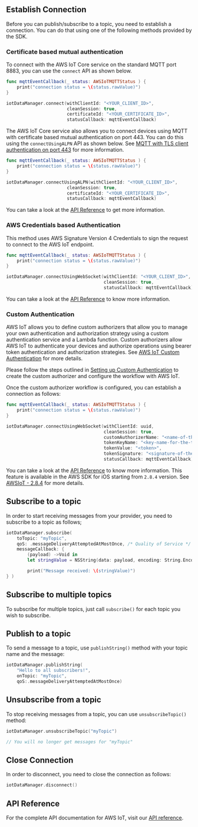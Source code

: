 ## Establish Connection

Before you can publish/subscribe to a topic, you need to establish a connection. You can do that using one of the following methods provided by the SDK.

### Certificate based mutual authentication

To connect with the AWS IoT Core service on the standard MQTT port 8883, you can use the `connect` API as shown below.

```swift
func mqttEventCallback(_ status: AWSIoTMQTTStatus ) {
    print("connection status = \(status.rawValue)")
}

iotDataManager.connect(withClientId: "<YOUR_CLIENT_ID>",
                       cleanSession: true,
                       certificateId: "<YOUR_CERTIFICATE_ID>",
                       statusCallback: mqttEventCallback)
```

The AWS IoT Core service also allows you to connect devices using MQTT with certificate based mutual authentication on port 443. You can do this using the `connectUsingALPN` API as shown below. See [MQTT with TLS client authentication on port 443](https://aws.amazon.com/blogs/iot/mqtt-with-tls-client-authentication-on-port-443-why-it-is-useful-and-how-it-works/) for more information.

```swift
func mqttEventCallback(_ status: AWSIoTMQTTStatus ) {
    print("connection status = \(status.rawValue)")
}

iotDataManager.connectUsingALPN(withClientId: "<YOUR_CLIENT_ID>",
                       cleanSession: true,
                       certificateId: "<YOUR_CERTIFICATE_ID>",
                       statusCallback: mqttEventCallback)
```

You can take a look at the [API Reference](https://aws-amplify.github.io/aws-sdk-ios/docs/reference/AWSIoT/Classes/AWSIoTDataManager.html#/c:objc(cs)AWSIoTDataManager(im)connectUsingALPNWithClientId:cleanSession:certificateId:statusCallback:) to get more information.

### AWS Credentials based Authentication

This method uses AWS Signature Version 4 Credentials to sign the request to connect to the AWS IoT endpoint.

```swift
func mqttEventCallback(_ status: AWSIoTMQTTStatus ) {
    print("connection status = \(status.rawValue)")
}

iotDataManager.connectUsingWebSocket(withClientId: "<YOUR_CLIENT_ID>",
                                     cleanSession: true,
                                     statusCallback: mqttEventCallback)
```

You can take a look at the [API Reference](https://aws-amplify.github.io/aws-sdk-ios/docs/reference/AWSIoT/Classes/AWSIoTDataManager.html#/c:objc(cs)AWSIoTDataManager(im)connectUsingWebSocketWithClientId:cleanSession:statusCallback:) to know more information.

### Custom Authentication

AWS IoT allows you to define custom authorizers that allow you to manage your own authentication and authorization strategy using a custom authentication service and a Lambda function. Custom authorizers allow AWS IoT to authenticate your devices and authorize operations using bearer token authentication and authorization strategies. See [AWS IoT Custom Authentication](https://docs.aws.amazon.com/iot/latest/developerguide/iot-custom-authentication.html) for more details.

Please follow the steps outlined in [Setting up Custom Authentication](https://aws.amazon.com/blogs/security/how-to-use-your-own-identity-and-access-management-systems-to-control-access-to-aws-iot-resources/) to create the custom authorizer and configure the workflow with AWS IoT.

Once the custom authorizer workflow is configured, you can establish a connection as follows:

```swift
func mqttEventCallback(_ status: AWSIoTMQTTStatus ) {
    print("connection status = \(status.rawValue)")
}

iotDataManager.connectUsingWebSocket(withClientId: uuid,
                                     cleanSession: true,
                                     customAuthorizerName: "<name-of-the-custom-authorizer>",
                                     tokenKeyName: "<key-name-for-the-token>",
                                     tokenValue: "<token>",
                                     tokenSignature: "<signature-of-the-token>",
                                     statusCallback: mqttEventCallback)
```

You can take a look at the [API Reference](https://aws-amplify.github.io/aws-sdk-ios/docs/reference/AWSIoT/Classes/AWSIoTDataManager.html#/c:objc(cs)AWSIoTDataManager(im)connectUsingWebSocketWithClientId:cleanSession:customAuthorizerName:tokenKeyName:tokenValue:tokenSignature:statusCallback:) to know more information. This feature is available in the AWS SDK for iOS starting from `2.8.4` version. See [AWSIoT - 2.8.4](https://github.com/aws-amplify/aws-sdk-ios/blob/master/CHANGELOG.md#284) for more details.

## Subscribe to a topic

In order to start receiving messages from your provider, you need to subscribe to a topic as follows;

```swift
iotDataManager.subscribe(
    toTopic: "myTopic",
    qoS: .messageDeliveryAttemptedAtMostOnce, /* Quality of Service */
    messageCallback: {
        (payload) ->Void in
        let stringValue = NSString(data: payload, encoding: String.Encoding.utf8.rawValue)!

        print("Message received: \(stringValue)")
} )
```

## Subscribe to multiple topics

To subscribe for multiple topics, just call `subscribe()` for each topic you wish to subscribe. 

## Publish to a topic

To send a message to a topic, use `publishString()` method with your topic name and the message:

```swift
iotDataManager.publishString(
    "Hello to all subscribers!",
    onTopic: "myTopic", 
    qoS:.messageDeliveryAttemptedAtMostOnce)
```

## Unsubscribe from a topic

To stop receiving messages from a topic, you can use `unsubscribeTopic()` method:

```swift
iotDataManager.unsubscribeTopic("myTopic")

// You will no longer get messages for "myTopic"
```

## Close Connection

In order to disconnect, you need to close the connection as follows:

```swift
iotDataManager.disconnect()
```

## API Reference

For the complete API documentation for AWS IoT, visit our [API reference](https://aws-amplify.github.io/aws-sdk-ios/docs/reference/AWSIoT/Classes/AWSIoTDataManager.html).
